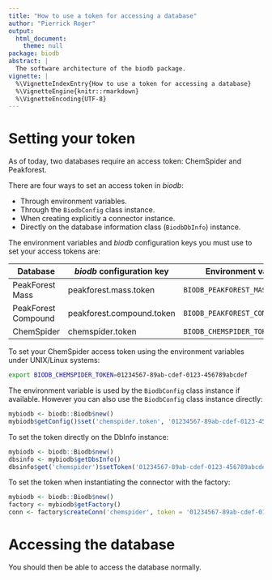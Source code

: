 ```yaml
---
title: "How to use a token for accessing a database"
author: "Pierrick Roger"
output:
  html_document:
    theme: null
package: biodb
abstract: |
  The software architecture of the biodb package.
vignette: |
  %\VignetteIndexEntry{How to use a token for accessing a database}
  %\VignetteEngine{knitr::rmarkdown}
  %\VignetteEncoding{UTF-8}
---
```


# Setting your token

As of today, two databases require an access token: ChemSpider and Peakforest.

There are four ways to set an access token in *biodb*:

 * Through environment variables.
 * Through the `BiodbConfig` class instance.
 * When creating explicitly a connector instance.
 * Directly on the database information class (`BiodbDbInfo`) instance.

The environment variables and *biodb* configuration keys you must use to set your access tokens are:

Database            | *biodb* configuration key | Environment variable
------------------- | ------------------------- | -------------------------------------
PeakForest Mass     | peakforest.mass.token     | `BIODB_PEAKFOREST_MASS_TOKEN`
PeakForest Compound | peakforest.compound.token | `BIODB_PEAKFOREST_COMPOUND_TOKEN`
ChemSpider          | chemspider.token          | `BIODB_CHEMSPIDER_TOKEN`

To set your ChemSpider access token using the environment variables under UNIX/Linux systems:
```bash
export BIODB_CHEMSPIDER_TOKEN=01234567-89ab-cdef-0123-456789abcdef
```

The environment variable is used by the `BiodbConfig` class instance if available. However you can also use the `BiodbConfig` class instance directly:
```r
mybiodb <- biodb::Biodb$new()
mybiodb$getConfig()$set('chemspider.token', '01234567-89ab-cdef-0123-456789abcdef')
```

To set the token directly on the DbInfo instance:
```r
mybiodb <- biodb::Biodb$new()
dbsinfo <- mybiodb$getDbsInfo()
dbsinfo$get('chemspider')$setToken('01234567-89ab-cdef-0123-456789abcdef')
```

To set the token when instantiating the connector with the factory:
```r
mybiodb <- biodb::Biodb$new()
factory <- mybiodb$getFactory()
conn <- factory$createConn('chemspider', token = '01234567-89ab-cdef-0123-456789abcdef')
```

# Accessing the database

You should then be able to access the database normally.
